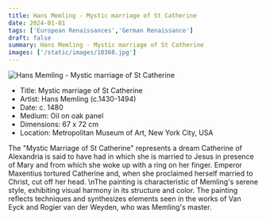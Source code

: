 ```yaml
---
title: Hans Memling - Mystic marriage of St Catherine
date: 2024-01-01
tags: ['European Renaissances','German Renaissance']
draft: false
summary: Hans Memling - Mystic marriage of St Catherine
images: ['/static/images/10368.jpg']
---
```


![Hans Memling - Mystic marriage of St Catherine](/static/images/10368.jpg)

* Title: Mystic marriage of St Catherine
* Artist: Hans Memling (c.1430-1494)
* Date: c. 1480
* Medium: Oil on oak panel
* Dimensions: 67 x 72 cm
* Location: Metropolitan Museum of Art, New York City, USA

The \"Mystic Marriage of St Catherine\" represents a dream Catherine of Alexandria is said to have had in which she is married to Jesus in presence of Mary and from which she woke up with a ring on her finger. Emperor Maxentius tortured Catherine and, when she proclaimed herself married to Christ, cut off her head. \nThe painting is characteristic of Memling's serene style, exhibiting visual harmony in its structure and color. The painting reflects techniques and synthesizes elements seen in the works of Van Eyck and Rogier van der Weyden, who was Memling's master.
